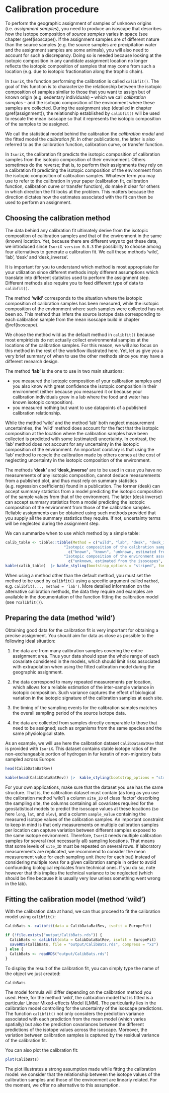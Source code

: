 # Calibration procedure {#calibration}

To perform the geographic assignment of samples of unknown origins (i.e. _assignment samples_), you need to produce an isoscape that describes how the isotope composition of _source samples_ varies in space (see chapter \@ref(isoscape)).
If the assignment samples are of different nature than the source samples (e.g. the source samples are precipitation water and the assignment samples are some animals), you will also need to account for such a discrepancy.
Doing so is needed because looking at the isotopic composition in any candidate assignment location no longer reflects the isotopic composition of samples that may come from such a location (e.g. due to isotopic fractionation along the trophic chain).

In `IsoriX`, the function performing the calibration is called `calibfit()`.
The goal of this function is to characterize the relationship between the isotopic composition of samples similar to those that you want to assign but of known origin (e.g. sedentary individuals) -- which we call _calibration samples_ -- and the isotopic composition of the environment where these samples are collected.
During the assignment step (detailed in chapter \@ref(assignment)), the relationship established by `calibfit()` will be used to rescale the mean isoscape so that it represents the isotopic composition of the samples to be assigned.

We call the statistical model behind the calibration the _calibration model_ and the fitted model the _calibration fit_.
In other publications, the latter is also referred to as the calibration function, calibration curve, or transfer function.

In `IsoriX`, the calibration fit predicts the isotopic composition of calibration samples from the isotopic composition of their environment.
Others sometimes do the reverse; that is, to perform their assignments they rely on a calibration fit predicting the isotopic composition of the environment from the isotopic composition of calibration samples.
Whatever term you may use to refer to the calibration in your paper (calibration fit, calibration function, calibration curve or transfer function), do make it clear for others in which direction the fit looks at the problem.
This matters because the direction dictates how the estimates associated with the fit can then be used to perform an assignment.


## Choosing the calibration method

The data behind any calibration fit ultimately derive from the isotopic composition of calibration samples and that of the environment in the same (known) location.
Yet, because there are different ways to get these data, we introduced since `IsoriX version 0.8.3` the possibility to choose among four alternatives to generate a calibration fit.
We call these methods 'wild', 'lab', 'desk' and 'desk_inverse'.

It is important for you to understand which method is most appropriate for your utilization since different methods imply different assumptions which translate into different statistics used to perform the assignment step.
Different methods also require you to feed different type of data to `calibfit()`.

The method **'wild'** corresponds to the situation where the isotopic composition of calibration samples has been measured, while the isotopic composition of the environment where such samples were collected has not been so.
This method thus infers the source isotope data corresponding to each calibration sample from the mean isoscape build in chapter \@ref(isoscape).

We chose the method wild as the default method in `calibfit()` because most empiricists do not actually collect environmental samples at the locations of the calibration samples.
For this reason, we will also focus on this method in the rest of the workflow illustrated here.
Yet, let us give you a very brief summary of when to use the other methods since you may have a different research design.

The method **'lab'** is the one to use in two main situations:

- you measured the isotopic composition of your calibration samples and you also know with great confidence the isotopic composition in their environment (either because you measured it or because your calibration individuals grew in a lab where the food and water has known isotopic composition).
- you measured nothing but want to use datapoints of a published calibration relationship.

While the method 'wild' and the method 'lab' both neglect measurement uncertainties, the 'wild' method does account for the fact that the isotopic composition at the location where the calibration samples have been collected is predicted with some (estimated) uncertainty.
In contrast, the 'lab' method does not account for any uncertainty in the isotopic composition of the environment.
An important corollary is that using the 'lab' method to recycle the calibration made by others comes at the cost of neglecting uncertainty in the isotopic composition of the environment.

The methods **'desk'** and **'desk_inverse'** are to be used in case you have no measurements of any isotopic composition, cannot deduce measurements from a published plot, and thus must rely on summary statistics (e.g. regression coefficients) found in a publication.
The former (desk) can accept summary statistics from a model predicting the isotopic composition of the sample values from that of the environment.
The latter (desk inverse) can accept summary statistics from a model predicting the isotopic composition of the environment from those of the calibration samples.
Reliable assignments can be obtained using such methods provided that you supply all the summary statistics they require.
If not, uncertainty terms will be neglected during the assignment step.

We can summarize when to use which method by a simple table:

```r
calib_table <- tibble::tibble(Method = c("wild", "lab", "desk", "desk_inverse"),
                          "Isotopic composition of the calibration samples" = 
                            c("known", "known", "unknown, estimated from fit `lm(sample_value ~ source_value)`", "unknown, estimated from fit `lm(source_value ~ sample_value)`"),
                          "Isotopic composition of the environment associated with the calibration samples" = 
                            c("unknown, estimated from the isoscapes", "known, or assumed to be known", "unknown, estimated from fit `lm(sample_value ~ source_value)`", "unknown, estimated from fit `lm(source_value ~ sample_value)`"))
kable(calib_table)  |> kable_styling(bootstrap_options = "striped", font_size = 15)
```

When using a method other than the default method, you must set the method to be used by `calibfit()` using a specific argument called `method`, e.g. `calibfit(..., method = 'lab')`.
More detailed information on the alternative calibration methods, the data they require and examples are available in the documentation of the function fitting the calibration model (see `?calibfit()`).


## Preparing the data (method 'wild')

Obtaining good data for the calibration fit is very important for obtaining a precise assignment. You should aim for data as close as possible to the following ideal situation:

1. the data are from many calibration samples covering the entire assignment area. Thus your data should span the whole range of each covariate considered in the models, which should limit risks associated with extrapolation when using the fitted calibration model during the geographic assignment.

2. the data correspond to many repeated measurements per location, which allows for a reliable estimation of the inter-sample variance in isotopic composition. Such variance captures the effect of biological variation in the isotopic signature of the calibration samples at each site.

3. the timing of the sampling events for the calibration samples matches the overall sampling period of the source isotope data.

4. the data are collected from samples directly comparable to those that need to be assigned; such as organisms from the same species and the same physiological state. 

As an example, we will use here the calibration dataset `CalibDataBatRev` that is provided with `IsoriX`. This dataset contains stable isotope ratios of the non-exchangeable portion of hydrogen in fur keratin of non-migratory bats sampled across Europe:

```r
head(CalibDataBatRev)
```

```r
kable(head(CalibDataBatRev)) |>  kable_styling(bootstrap_options = "striped", font_size = 15)
```

For your own applications, make sure that the dataset you use has the same structure. That is, the calibration dataset must contain (as long as you use the calibration method 'wild') a column `site_ID` of class 'factor' describing the sampling site, the columns containing all covariates required for the geostatistical models to predict the isoscape values at these locations (so here `long`, `lat`, and `elev`), and a column `sample_value` containing the measured isotope values of the calibration samples. An important constraint to keep in mind is that only measurements on multiple calibration samples per location can capture variation between different samples exposed to the same isotope environment. Therefore, `IsoriX` needs multiple calibration samples for several (not necessarily all) sampling locations. That means that some levels of `site_ID` must be repeated on several rows. If laboratory measurements are replicated, we recommend to consider the mean measurement value for each sampling unit (here for each bat) instead of considering multiple rows for a given calibration sample in order to avoid confounding biological replicates from technical ones. If you do so, note however that this implies the technical variance to be neglected (which should be fine because it is usually very low unless something went wrong in the lab).

## Fitting the calibration model (method 'wild')

With the calibration data at hand, we can thus proceed to fit the calibration model using `calibfit()`:

```r
CalibBats <- calibfit(data = CalibDataBatRev, isofit = EuropeFit)
```

```r
if (!file.exists("output/CalibBats.rds")) {
  CalibBats <- calibfit(data = CalibDataBatRev, isofit = EuropeFit)
  saveRDS(CalibBats, file = "output/CalibBats.rds", compress = "xz")
} else {
  CalibBats <- readRDS("output/CalibBats.rds")
}
```

To display the result of the calibration fit, you can simply type the name of the object we just created:

```r
CalibBats
```

The model formula will differ depending on the calibration method you used.
Here, for the method 'wild', the calibration model that is fitted is a particular Linear Mixed-effects Model (LMM). The particularity lies in the calibration model controlling for the uncertainty of the isoscape predictions.
The function `calibfit()` not only considers the prediction variance associated with each prediction from the mean model (which varies spatially) but also the prediction covariances between the different predictions of the isotope values across the isoscape.
Moreover, the variation between calibration samples is captured by the residual variance of the calibration fit.

You can also plot the calibration fit:

```r
plot(CalibBats)
```

The plot illustrates a strong assumption made while fitting the calibration model: we consider that the relationship between the isotope values of the calibration samples and those of the environment are linearly related.
For the moment, we offer no alternative to this assumption.
